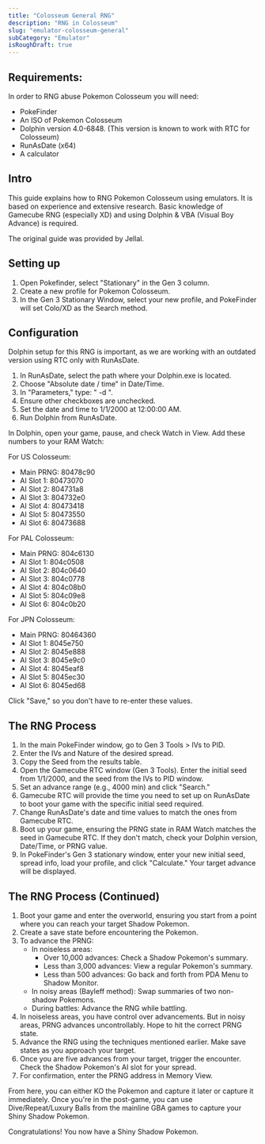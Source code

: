 ```yaml
---
title: "Colosseum General RNG"
description: "RNG in Colosseum"
slug: "emulator-colosseum-general"
subCategory: "Emulator"
isRoughDraft: true
---
```


## Requirements:

In order to RNG abuse Pokemon Colosseum you will need:

- PokeFinder
- An ISO of Pokemon Colosseum
- Dolphin version 4.0-6848. (This version is known to work with RTC for Colosseum)
- RunAsDate (x64)
- A calculator

## Intro

This guide explains how to RNG Pokemon Colosseum using emulators. It is based on experience and extensive research. Basic knowledge of Gamecube RNG (especially XD) and using Dolphin & VBA (Visual Boy Advance) is required.

The original guide was provided by Jellal.

## Setting up

1. Open Pokefinder, select "Stationary" in the Gen 3 column.
1. Create a new profile for Pokemon Colosseum.
1. In the Gen 3 Stationary Window, select your new profile, and PokeFinder will set Colo/XD as the Search method.

## Configuration

Dolphin setup for this RNG is important, as we are working with an outdated version using RTC only with RunAsDate.

1. In RunAsDate, select the path where your Dolphin.exe is located.
1. Choose "Absolute date / time" in Date/Time.
1. In "Parameters," type: " -d ".
1. Ensure other checkboxes are unchecked.
1. Set the date and time to 1/1/2000 at 12:00:00 AM.
1. Run Dolphin from RunAsDate.

In Dolphin, open your game, pause, and check Watch in View. Add these numbers to your RAM Watch:

For US Colosseum:

- Main PRNG: 80478c90
- AI Slot 1: 80473070
- AI Slot 2: 804731a8
- AI Slot 3: 804732e0
- AI Slot 4: 80473418
- AI Slot 5: 80473550
- AI Slot 6: 80473688

For PAL Colosseum:

- Main PRNG: 804c6130
- AI Slot 1: 804c0508
- AI Slot 2: 804c0640
- AI Slot 3: 804c0778
- AI Slot 4: 804c08b0
- AI Slot 5: 804c09e8
- AI Slot 6: 804c0b20

For JPN Colosseum:

- Main PRNG: 80464360
- AI Slot 1: 8045e750
- AI Slot 2: 8045e888
- AI Slot 3: 8045e9c0
- AI Slot 4: 8045eaf8
- AI Slot 5: 8045ec30
- AI Slot 6: 8045ed68

Click "Save," so you don't have to re-enter these values.

## The RNG Process

1. In the main PokeFinder window, go to Gen 3 Tools > IVs to PID.
1. Enter the IVs and Nature of the desired spread.
1. Copy the Seed from the results table.
1. Open the Gamecube RTC window (Gen 3 Tools). Enter the initial seed from 1/1/2000, and the seed from the IVs to PID window.
1. Set an advance range (e.g., 4000 min) and click "Search."
1. Gamecube RTC will provide the time you need to set up on RunAsDate to boot your game with the specific initial seed required.
1. Change RunAsDate's date and time values to match the ones from Gamecube RTC.
1. Boot up your game, ensuring the PRNG state in RAM Watch matches the seed in Gamecube RTC. If they don't match, check your Dolphin version, Date/Time, or PRNG value.
1. In PokeFinder's Gen 3 stationary window, enter your new initial seed, spread info, load your profile, and click "Calculate." Your target advance will be displayed.

## The RNG Process (Continued)

1. Boot your game and enter the overworld, ensuring you start from a point where you can reach your target Shadow Pokemon.
1. Create a save state before encountering the Pokemon.
1. To advance the PRNG:
   - In noiseless areas:
     - Over 10,000 advances: Check a Shadow Pokemon's summary.
     - Less than 3,000 advances: View a regular Pokemon's summary.
     - Less than 500 advances: Go back and forth from PDA Menu to Shadow Monitor.
   - In noisy areas (Bayleff method): Swap summaries of two non-shadow Pokemons.
   - During battles: Advance the RNG while battling.
1. In noiseless areas, you have control over advancements. But in noisy areas, PRNG advances uncontrollably. Hope to hit the correct PRNG state.
1. Advance the RNG using the techniques mentioned earlier. Make save states as you approach your target.
1. Once you are five advances from your target, trigger the encounter. Check the Shadow Pokemon's AI slot for your spread.
1. For confirmation, enter the PRNG address in Memory View.

From here, you can either KO the Pokemon and capture it later or capture it immediately. Once you're in the post-game, you can use Dive/Repeat/Luxury Balls from the mainline GBA games to capture your Shiny Shadow Pokemon.

Congratulations! You now have a Shiny Shadow Pokemon.
